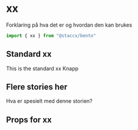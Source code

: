 <Meta title="Components|XX" component={xx}/>

# xx
Forklaring på hva det er og hvordan den kan brukes

```javascript
import { xx } from "@staccx/bento"
```

## Standard xx
This is the standard xx
<Preview>
  <Story name="Standard">
   <xx>Knapp</xx>
  </Story>
</Preview>

## Flere stories her
Hva er spesielt med denne storien?

## Props for xx
<Props of={xx} />
